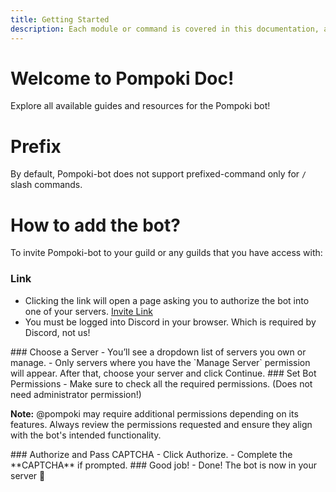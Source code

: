 ```yaml
---
title: Getting Started
description: Each module or command is covered in this documentation, along with its explanation, usage, and examples.
---
```



# Welcome to Pompoki Doc!
Explore all available guides and resources for the Pompoki bot!

# Prefix
By default, Pompoki-bot does not support prefixed-command only for `/` slash commands.

# How to add the bot?
To invite Pompoki-bot to your guild or any guilds that you have access with:
<Steps>
<Step>
### Link
- Clicking the link will open a page asking you to authorize the bot into one of your servers. [Invite Link](https://discord.com/oauth2/authorize?client_id=1163037938263806002)
- You must be logged into Discord in your browser. Which is required by Discord, not us!
</Step>

<Step>
### Choose a Server
- You’ll see a dropdown list of servers you own or manage.
- Only servers where you have the `Manage Server` permission will appear. After that, choose your server and click Continue.
</Step>

<Step> 
### Set Bot Permissions
- Make sure to check all the required permissions. (Does not need administrator permission!)
<p className="noteBox"><strong>Note:</strong> <span className="font-1">@pompoki</span> may require additional permissions depending on its features. Always review the permissions requested and ensure they align with the bot's intended functionality.</p>
</Step>

<Step>
### Authorize and Pass CAPTCHA
- Click Authorize.
- Complete the **CAPTCHA** if prompted.
</Step>

<Step>
### Good job!
- Done! The bot is now in your server 🎉
</Step>
</Steps>

<Cards>
  <Card title="Need Help? Join our Support Server!" href="https://nextjs.org/docs" />
  <Card title="Learn more about Fumadocs" href="https://fumadocs.vercel.app" />
</Cards>
